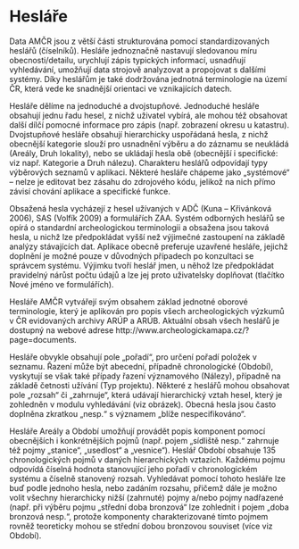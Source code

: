 # Hesláře
Data AMČR jsou z větší části strukturována pomocí standardizovaných heslářů (číselníků). Hesláře jednoznačně nastavují sledovanou míru obecnosti/detailu, urychlují zápis typických informací, usnadňují vyhledávání, umožňují data strojově analyzovat a propojovat s dalšími systémy. Díky heslářům je také dodržována jednotná terminologie na území ČR, která vede ke snadnější orientaci ve vznikajících datech.


Hesláře dělíme na jednoduché a dvojstupňové. Jednoduché hesláře obsahují jednu řadu hesel, z nichž uživatel vybírá, ale mohou též obsahovat další dílčí pomocné informace pro zápis (např. zobrazení okresu u katastru). Dvojstupňové hesláře obsahují hierarchicky uspořádaná hesla, z nichž obecnější kategorie slouží pro usnadnění výběru a do záznamu se neukládá (Areály, Druh lokality), nebo se ukládají hesla obě (obecnější i specifické: viz např. Kategorie a Druh nálezu). Charakteru heslářů odpovídají typy výběrových seznamů v aplikaci. Některé hesláře chápeme jako „systémové“ – nelze je editovat bez zásahu do zdrojového kódu, jelikož na nich přímo závisí chování aplikace a specifické funkce.


Obsažená hesla vycházejí z hesel užívaných v ADČ (Kuna – Křivánková 2006), SAS (Volfík 2009) a formulářích ZAA. Systém odborných heslářů se opírá o standardní archeologickou terminologii a obsažena jsou taková hesla, u nichž lze předpokládat vyšší než výjimečné zastoupení na základě analýzy stávajících dat. Aplikace obecně preferuje uzavřené hesláře, jejichž doplnění je možné pouze v důvodných případech po konzultaci se správcem systému. Výjimku tvoří heslář jmen, u něhož lze předpokládat pravidelný nárůst počtu údajů a lze jej proto uživatelsky doplňovat (tlačítko Nové jméno ve formulářích).


Hesláře AMČR vytvářejí svým obsahem základ jednotné oborové terminologie, který je aplikován pro popis všech archeologických výzkumů v ČR evidovaných archivy ARÚP a ARÚB. Aktuální obsah všech heslářů je dostupný na webové adrese http://www.archeologickamapa.cz/?page=documents.


Hesláře obvykle obsahují pole „pořadí“, pro určení pořadí položek v seznamu. Řazení může být abecední, případně chronologické (Období), vyskytují se však také případy řazení významového (Nálezy), případně na základě četnosti užívání (Typ projektu). Některé z heslářů mohou obsahovat pole „rozsah“ či „zahrnuje“, která udávají hierarchický vztah hesel, který je zohledněn v modulu vyhledávání (viz obrázek). Obecná hesla jsou často doplněna zkratkou „nesp.“ s významem „blíže nespecifikováno“.


Hesláře Areály a Období umožňují provádět popis komponent pomocí obecnějších i konkrétnějších pojmů (např. pojem „sídliště nesp.“ zahrnuje též pojmy „stanice“, „usedlost“ a „vesnice“). Heslář Období obsahuje 135 chronologických pojmů v daných hierarchických vztazích. Každému pojmu odpovídá číselná hodnota stanovující jeho pořadí v chronologickém systému a číselně stanovený rozsah. Vyhledávat pomocí tohoto hesláře lze buď podle jednoho hesla, nebo zadáním rozsahu, přičemž dále je možno volit všechny hierarchicky nižší (zahrnuté) pojmy a/nebo pojmy nadřazené (např. při výběru pojmu „střední doba bronzová“ lze zohlednit i pojem „doba bronzová nesp.“, protože komponenty charakterizované tímto pojmem rovněž teoreticky mohou se střední dobou bronzovou souviset (více viz Období).
